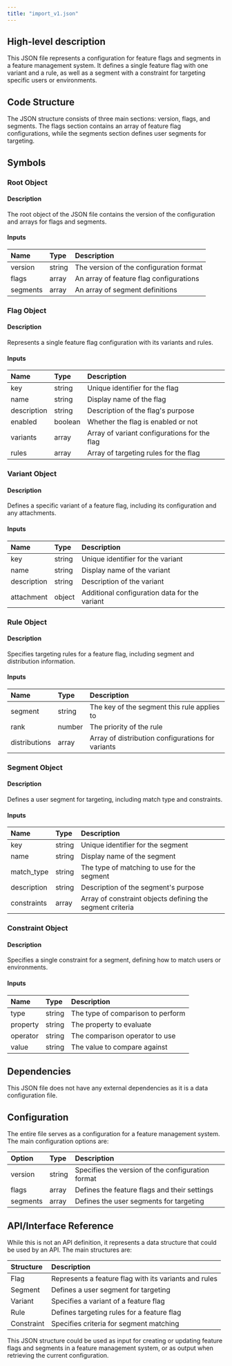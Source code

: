 ```yaml
---
title: "import_v1.json"
---
```


## High-level description
This JSON file represents a configuration for feature flags and segments in a feature management system. It defines a single feature flag with one variant and a rule, as well as a segment with a constraint for targeting specific users or environments.

## Code Structure
The JSON structure consists of three main sections: version, flags, and segments. The flags section contains an array of feature flag configurations, while the segments section defines user segments for targeting.

## Symbols

### Root Object
#### Description
The root object of the JSON file contains the version of the configuration and arrays for flags and segments.

#### Inputs
| Name | Type | Description |
|:-----|:-----|:------------|
| version | string | The version of the configuration format |
| flags | array | An array of feature flag configurations |
| segments | array | An array of segment definitions |

### Flag Object
#### Description
Represents a single feature flag configuration with its variants and rules.

#### Inputs
| Name | Type | Description |
|:-----|:-----|:------------|
| key | string | Unique identifier for the flag |
| name | string | Display name of the flag |
| description | string | Description of the flag's purpose |
| enabled | boolean | Whether the flag is enabled or not |
| variants | array | Array of variant configurations for the flag |
| rules | array | Array of targeting rules for the flag |

### Variant Object
#### Description
Defines a specific variant of a feature flag, including its configuration and any attachments.

#### Inputs
| Name | Type | Description |
|:-----|:-----|:------------|
| key | string | Unique identifier for the variant |
| name | string | Display name of the variant |
| description | string | Description of the variant |
| attachment | object | Additional configuration data for the variant |

### Rule Object
#### Description
Specifies targeting rules for a feature flag, including segment and distribution information.

#### Inputs
| Name | Type | Description |
|:-----|:-----|:------------|
| segment | string | The key of the segment this rule applies to |
| rank | number | The priority of the rule |
| distributions | array | Array of distribution configurations for variants |

### Segment Object
#### Description
Defines a user segment for targeting, including match type and constraints.

#### Inputs
| Name | Type | Description |
|:-----|:-----|:------------|
| key | string | Unique identifier for the segment |
| name | string | Display name of the segment |
| match_type | string | The type of matching to use for the segment |
| description | string | Description of the segment's purpose |
| constraints | array | Array of constraint objects defining the segment criteria |

### Constraint Object
#### Description
Specifies a single constraint for a segment, defining how to match users or environments.

#### Inputs
| Name | Type | Description |
|:-----|:-----|:------------|
| type | string | The type of comparison to perform |
| property | string | The property to evaluate |
| operator | string | The comparison operator to use |
| value | string | The value to compare against |

## Dependencies
This JSON file does not have any external dependencies as it is a data configuration file.

## Configuration
The entire file serves as a configuration for a feature management system. The main configuration options are:

| Option | Type | Description |
|:-------|:-----|:------------|
| version | string | Specifies the version of the configuration format |
| flags | array | Defines the feature flags and their settings |
| segments | array | Defines the user segments for targeting |

## API/Interface Reference
While this is not an API definition, it represents a data structure that could be used by an API. The main structures are:

| Structure | Description |
|:----------|:------------|
| Flag | Represents a feature flag with its variants and rules |
| Segment | Defines a user segment for targeting |
| Variant | Specifies a variant of a feature flag |
| Rule | Defines targeting rules for a feature flag |
| Constraint | Specifies criteria for segment matching |

This JSON structure could be used as input for creating or updating feature flags and segments in a feature management system, or as output when retrieving the current configuration.